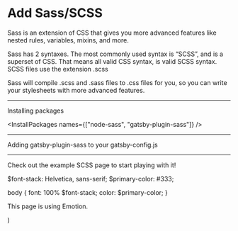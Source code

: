 # Add Sass/SCSS

Sass is an extension of CSS that gives you more advanced features like nested
rules, variables, mixins, and more.

Sass has 2 syntaxes. The most commonly used syntax is “SCSS”, and is a superset
of CSS. That means all valid CSS syntax, is valid SCSS syntax. SCSS files use
the extension .scss

Sass will compile .scss and .sass files to .css files for you, so you can write
your stylesheets with more advanced features.

<Config
  name="gatsbyjs/sass"
/>

---

Installing packages

<InstallPackages names={["node-sass", "gatsby-plugin-sass"]} />

---

Adding gatsby-plugin-sass to your gatsby-config.js

<InstallGatsbyPlugin name="gatsby-plugin-sass" />

---

<Meta stepType="example" />

<LocalDevLink to="/scss-sample/">Check out the example SCSS page</LocalDevLink>
to start playing with it!

<WriteFile example={true} path="src/pages/scss-sample.scss">
$font-stack: Helvetica, sans-serif;
$primary-color: #333;

body {
  font: 100% $font-stack;
  color: $primary-color;
}
</WriteFile>

<WriteFile example={true} path="src/pages/scss-sample.js">

  <div>
    <p
      css={{
        background: "pink",
        color: "blue",
      }}
    >
      This page is using Emotion.
    </p>
  </div>
)
</WriteFile>
